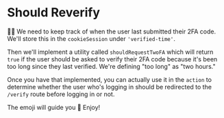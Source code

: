 # Should Reverify

<EpicVideo url="https://www.epicweb.dev/workshops/authentication-strategies-and-implementation/two-factor-authentication-check/adding-user-re-verification-for-critical-operations" />

👨‍💼 We need to keep track of when the user last submitted their 2FA code. We'll
store this in the `cookieSession` under `'verified-time'`.

Then we'll implement a utility called `shouldRequestTwoFA` which will return
`true` if the user should be asked to verify their 2FA code because it's been
too long since they last verified. We're defining "too long" as "two hours."

Once you have that implemented, you can actually use it in the `action` to
determine whether the user who's logging in should be redirected to the
`/verify` route before logging in or not.

The emoji will guide you 🐨 Enjoy!
